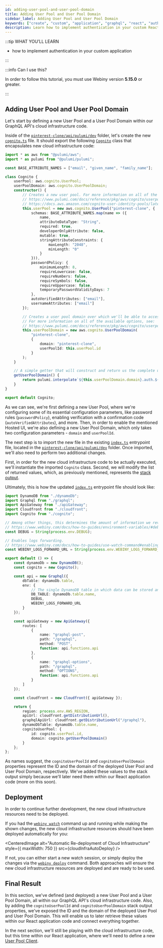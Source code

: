 ```yaml
---
id: adding-user-pool-and-user-pool-domain
title: Adding User Pool and User Pool Domain
sidebar_label: Adding User Pool and User Pool Domain
keywords: ["create", "custom", "application", "graphql", "react", "authentication"]
description: Learn how to implement authentication in your custom React application.
---
```



:::tip WHAT YOU’LL LEARN

- how to implement authentication in your custom application

:::

:::info Can I use this?

In order to follow this tutorial, you must use Webiny version **5.15.0** or greater.

:::

## Adding User Pool and User Pool Domain

Let's start by defining a new User Pool and a User Pool Domain within our GraphQL API's cloud infrastructure code.

Inside of the [`pinterest-clone/api/pulumi/dev`](#) folder, let's create the new [`cognito.ts`](#) file. It should export the following [`Cognito`](#) class that encapsulates new cloud infrastructure code:

```ts title="pinterest-clone/api/pulumi/dev/cognito.ts" {12,39}
import * as aws from "@pulumi/aws";
import * as pulumi from "@pulumi/pulumi";

const BASE_ATTRIBUTE_NAMES = ["email", "given_name", "family_name"];

class Cognito {
    userPool: aws.cognito.UserPool;
    userPoolDomain: aws.cognito.UserPoolDomain;
    constructor() {
        // Creates a new user pool. For more information on all of the available options, see:
        // https://www.pulumi.com/docs/reference/pkg/aws/cognito/userpool/
        // https://docs.aws.amazon.com/cognito-user-identity-pools/latest/APIReference/API_CreateUserPool.html
        this.userPool = new aws.cognito.UserPool("pinterest-clone", {
            schemas: BASE_ATTRIBUTE_NAMES.map(name => ({
                name,
                attributeDataType: "String",
                required: true,
                developerOnlyAttribute: false,
                mutable: true,
                stringAttributeConstraints: {
                    maxLength: "2048",
                    minLength: "0"
                }
            })),
            passwordPolicy: {
                minimumLength: 8,
                requireLowercase: false,
                requireNumbers: false,
                requireSymbols: false,
                requireUppercase: false,
                temporaryPasswordValidityDays: 7
            },
            autoVerifiedAttributes: ["email"],
            usernameAttributes: ["email"]
        });

        // Creates a user pool domain over which we'll be able to access the Hosted UI authentication flow.
        // For more information on all of the available options, see:
        // https://www.pulumi.com/docs/reference/pkg/aws/cognito/userpooldomain/
        this.userPoolDomain = new aws.cognito.UserPoolDomain(
            "pinterest-clone",
            {
                domain: "pinterest-clone",
                userPoolId: this.userPool.id
            }
        );
    }

    // A simple getter that will construct and return us the complete user pool domain.
    getUserPoolDomain() {
        return pulumi.interpolate`${this.userPoolDomain.domain}.auth.${process.env.AWS_REGION}.amazoncognito.com`;
    }
}

export default Cognito;
```

As we can see, we're first defining a new User Pool, where we're configuring some of its essential configuration parameters, like password rules (`passwordPolicy`), enabling verification with a confirmation code (`autoVerifiedAttributes`), and more. Then, in order to enable the mentioned Hosted UI, we're also defining a new User Pool Domain, which only takes two configuration parameters - `domain` and `userPoolId`.

The next step is to import the new file in the existing [`index.ts`](#) entrypoint file, located in the [`pinterest-clone/api/pulumi/dev`](#) folder. Once imported, we'll also need to perform two additional changes.

First, in order for the new cloud infrastructure code to be actually executed, we'll instantiate the imported `Cognito` class. Second, we will modify the list of returned values, which, as previously mentioned, represents the [stack output](/docs/tutorials/create-custom-application/security/getting-started#stack-output).

Ultimately, this is how the updated [`index.ts`](#) entrypoint file should look like:

```ts title="pinterest-clone/api/pulumi/dev/index.ts" {5,17,53-56}
import DynamoDB from "./dynamoDb";
import Graphql from "./graphql";
import ApiGateway from "./apiGateway";
import Cloudfront from "./cloudfront";
import Cognito from "./cognito";

// Among other things, this determines the amount of information we reveal on runtime errors.
// https://www.webiny.com/docs/how-to-guides/environment-variables/#debug-environment-variable
const DEBUG = String(process.env.DEBUG);

// Enables logs forwarding.
// https://www.webiny.com/docs/how-to-guides/use-watch-command#enabling-logs-forwarding
const WEBINY_LOGS_FORWARD_URL = String(process.env.WEBINY_LOGS_FORWARD_URL);

export default () => {
    const dynamoDb = new DynamoDB();
    const cognito = new Cognito();

    const api = new Graphql({
        dbTable: dynamoDb.table,
        env: {
            // The single DynamoDB table in which data can be stored and queried.
            DB_TABLE: dynamoDb.table.name,
            DEBUG,
            WEBINY_LOGS_FORWARD_URL
        }
    });

    const apiGateway = new ApiGateway({
        routes: [
            {
                name: "graphql-post",
                path: "/graphql",
                method: "POST",
                function: api.functions.api
            },
            {
                name: "graphql-options",
                path: "/graphql",
                method: "OPTIONS",
                function: api.functions.api
            }
        ]
    });

    const cloudfront = new Cloudfront({ apiGateway });

    return {
        region: process.env.AWS_REGION,
        apiUrl: cloudfront.getDistributionUrl(),
        graphqlApiUrl: cloudfront.getDistributionUrl("/graphql"),
        dynamoDbTable: dynamoDb.table.name,
        cognitoUserPool: {
            id: cognito.userPool.id,
            domain: cognito.getUserPoolDomain()
        }
    };
};
```

As names suggest, the `cognitoUserPoolId` and `cognitoUserPoolDomain` properties represent the ID and the domain of the deployed User Pool and User Pool Domain, respectively. We've added these values to the stack output simply because we'll later need them within our React application    code (more on this soon).

## Deployment

In order to continue further development, the new cloud infrastructure resources need to be deployed.

If you had the [`webiny watch`](/docs/how-to-guides/use-watch-command) command up and running while making the shown changes, the new cloud infrastructure resources should have been deployed automatically for you:

<CenteredImage alt="Automatic Re-deployment of Cloud Infrastructure" style={{ maxWidth: 750 }} src={cloudInfraAutoDeploy} />

If not, you can either start a new watch session, or simply deploy the changes via the [`webiny deploy`](#) command. Both approaches will ensure the new cloud infrastructure resources are deployed and are ready to be used.

## Final Result

In this section, we've defined (and deployed) a new User Pool and a User Pool Domain, all within our GraphQL API's cloud infrastructure code. Also, by adding the `cognitoUserPoolId` and `cognitoUserPoolDomain` stack output properties, we've exposed the ID and the domain of the deployed User Pool and User Pool Domain. This will enable us to later retrieve these values within our React application code and connect everything together.

In the next section, we'll still be playing with the cloud infrastructure code, but this time within our React application, where we'll need to define a new [User Pool Client](https://docs.aws.amazon.com/cognito/latest/developerguide/user-pool-settings-client-apps.html).
